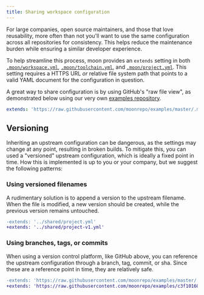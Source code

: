 ```yaml
---
title: Sharing workspace configuration
---
```


For large companies, open source maintainers, and those that love reusability, more often than not
you'll want to use the same configuration across all repositories for consistency. This helps reduce
the maintenance burden while ensuring a similar developer experience.

To help streamline this process, moon provides an `extends` setting in both
[`.moon/workspace.yml`](../config/workspace#extends),
[`.moon/toolchain.yml`](../config/toolchain#extends), and
[`.moon/project.yml`](../config/global-project#extends). This setting requires a HTTPS URL _or_
relative file system path that points to a valid YAML document for the configuration in question.

A great way to share configuration is by using GitHub's "raw file view", as demonstrated below using
our very own [examples repository](https://github.com/moonrepo/examples).

```yaml title=".moon/project.yml"
extends: 'https://raw.githubusercontent.com/moonrepo/examples/master/.moon/project.yml'
```

## Versioning

Inheriting an upstream configuration can be dangerous, as the settings may change at any point,
resulting in broken builds. To mitigate this, you can used a "versioned" upstream configuration,
which is ideally a fixed point in time. How this is implemented is up to you or your company, but we
suggest the following patterns:

### Using versioned filenames

A rudimentary solution is to append a version to the upstream filename. When the file is modified, a
new version should be created, while the previous version remains untouched.

```diff
-extends: '../shared/project.yml'
+extends: '../shared/project-v1.yml'
```

### Using branches, tags, or commits

When using a version control platform, like GitHub above, you can reference the upstream
configuration through a branch, tag, commit, or sha. Since these are a reference point in time, they
are relatively safe.

```diff
-extends: 'https://raw.githubusercontent.com/moonrepo/examples/master/.moon/project.yml'
+extends: 'https://raw.githubusercontent.com/moonrepo/examples/c3f10160bcd16b48b8d4d21b208bb50f6b09bd96/.moon/project.yml'
```
